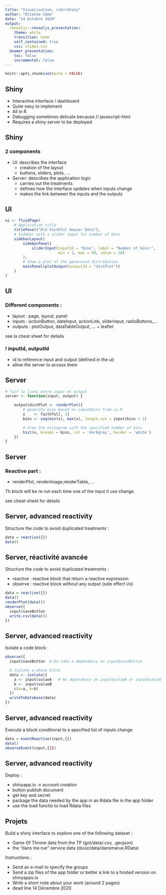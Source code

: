 ```yaml
---
title: "Visualisation, </br>Shiny"
author: "Etienne Côme"
date: "14 Octobre 2020"
output:
  revealjs::revealjs_presentation:
    theme: white
    transition: none
    self_contained: true
    css: slides.css
  beamer_presentation:
    toc: false
    incremental: false
---
```


```r
knitr::opts_chunk$set(echo = FALSE)
```


## Shiny
<link href="https://fonts.googleapis.com/css?family=Armata&display=swap" rel="stylesheet">

- Interactive interface / dashboard 
- Quite easy to implement
- All in R
- Debugging sometimes delicate because // javascript-html
- Requires a shiny server to be deployed 


## Shiny
### 2 components

- <span class="green">UI: describes the interface</span>
  - creation of the layout
  - buttons, sliders, plots, ... 
- <span class="red">Server: describes the application logic </span>
  - carries out the treatments 
  - defines how the interface updates when inputs change
  - makes the link between the inputs and the outputs

## <span class="green">UI</span>

```r
ui <- fluidPage(
    # Application title
    titlePanel("Old Faithful Geyser Data"),
    # Sidebar with a slider input for number of bins 
    sidebarLayout(
        sidebarPanel(
            sliderInput(inputId = "bins", label = "Number of bins:", 
                        min = 1, max = 50, value = 30)
        ),
        # Show a plot of the generated distribution
        mainPanel(plotOutput(outputId = "distPlot"))
    )
)
```

## <span class="green">UI</span>


### Different components :

- layout : page, layout, panel
- inputs : actionButton, dateInput, actionLink, sliderInput, radioButtons,...
- outputs : plotOutput, dataTableOutput, ... + leaflet

see la cheat sheet for details

### ! inputId, outputId
- id to reference input and output (defined in the ui)
- allow the server to access them

## <span class="red">Server</span>
```r
# fait le liens entre input et output
server <- function(input, output) {

    output$distPlot <- renderPlot({
        # generate bins based on input$bins from ui.R
        x    <- faithful[, 2]
        bins <- seq(min(x), max(x), length.out = input$bins + 1)

        # draw the histogram with the specified number of bins
        hist(x, breaks = bins, col = 'darkgray', border = 'white')
    })
}
```

## <span class="red">Server</span>

### Reactive part :
- renderPlot, renderImage,renderTable, ...

Th block will be re run each time one of the input it use change.

see cheat-sheet for details


## <span class="red">Server, advanced reactivity</span>
Structure the code to avoid duplicated treatments :
```r
data = reactive({})
data()
```

## <span class="red">Server, réactivité avancée</span>
Structure the code to avoid duplicated treatments :

- reactive : reactive block that return a reactive expression
- observe : reactive block without any output (side effect i/o)

```r
data = reactive({})
data()
renderPlot(data())
observe({
  input$saveButton 
  write.csv(data())  
})
```

## <span class="red">Server, advanced reactivity</span>
Isolate a code block :
```r
observe({
  input$saveButton  # Do take a dependency on input$saveButton

  # isolate a whole block
  data <- isolate({
    a <- input$valueA   # No dependency on input$valueA or input$valueB
    b <- input$valueB
    c(a=a, b=b)
  })
  writeToDatabase(data)
})
```


## <span class="red">Server, advanced reactivity</span>
Execute a block conditional to a specified list of inputs change
```r
data = eventReactive(input,{})
data()
observeEvent(input,{}})
```


## <span class="red">Server, advanced reactivity</span>
Deploy :

- shinyapp.io -> account creation
- button publish document
- get key and secret
- package the data needed by the app in an Rdata file in the app folder 
- use the load functio to load Rdata files

## <span class="red">Projets</span>


Build a shiny interface to explore one of the following dataset :

- Game Of Throne data from the TP (got/data/*.csv, *.geojson)
- the "dans ma rue" service data (dsviz/data/dansmarue.RData)

Instructions :

- Send an e-mail to specify the groups
- Send a zip files of the app folder or better a link to a hosted version on shinyapps.io
- Write a short note about your work (around 2 pages)
- dead line 14 Décembre 2020
